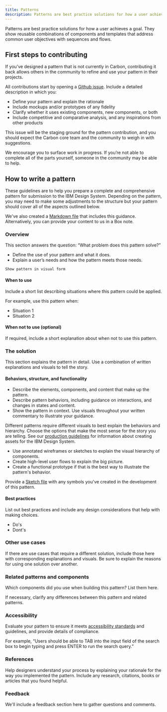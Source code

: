 ```yaml
---
title: Patterns
description: Patterns are best practice solutions for how a user achieves a goal. They show reusable combinations of components and templates that address common user objectives with sequences and flows.
---
```


<PageDescription>

Patterns are best practice solutions for how a user achieves a goal. They show reusable combinations of components and templates that address common user objectives with sequences and flows.

</PageDescription>

## First steps to contributing

If you’ve designed a pattern that is not currently in Carbon, contributing it back allows others in the community to refine and use your pattern in their projects.

All contributions start by opening a [Github issue](https://github.com/carbon-design-system/carbon-website/issues/new). Include a detailed description in which you:

- Define your pattern and explain the rationale
- Include mockups and/or prototypes of any fidelity
- Clarify whether it uses existing components, new components, or both
- Include competitive and comparative analysis, and any inspirations from other products

This issue will be the staging ground for the pattern contribution, and you should expect the Carbon core team and the community to weigh in with suggestions.

We encourage you to surface work in progress. If you’re not able to complete all of the parts yourself, someone in the community may be able to help.

## How to write a pattern

These guidelines are to help you prepare a complete and comprehensive pattern for submission to the IBM Design System. Depending on the pattern, you may need to make some adjustments to the structure but your pattern should cover all of the aspects outlined below.

We've also created a [Markdown file](https://github.com/carbon-design-system/carbon-website/blob/master/docs/pattern-template.mdx) that includes this guidance. Alternatively, you can provide your content to us in a Box note.

### Overview

This section answers the question: “What problem does this pattern solve?”

- Define the use of your pattern and what it does.
- Explain a user’s needs and how the pattern meets those needs.

`Show pattern in visual form`

#### When to use

Include a short list describing situations where this pattern could be applied.

For example, use this pattern when:

- Situation 1
- Situation 2

#### When not to use (optional)

If required, include a short explanation about when not to use this pattern.

### The solution

This section explains the pattern in detail. Use a combination of written explanations and visuals to tell the story.

#### Behaviors, structure, and functionality

- Describe the elements, components, and content that make up the pattern.
- Describe pattern behaviors, including guidance on interactions, and changes in states and content.
- Show the pattern in context. Use visuals throughout your written commentary to illustrate your guidance.

Different patterns require different visuals to best explain the behaviors and hierarchy. Choose the options that make the most sense for the story you are telling. See our [production guidelines](https://github.com/carbon-design-system/carbon-website/wiki/Production-guidelines) for information about creating assets for the IBM Design System.

- Use annotated wireframes or sketches to explain the visual hierarchy of components.
- Create high-level user flows to explain the big picture.
- Create a functional prototype if that is the best way to illustrate the pattern's behavior.

Provide a [Sketch file](https://www.sketch.com/docs/getting-started/) with any symbols you've created in the development of this pattern.

#### Best practices

List out best practices and include any design considerations that help with
making choices.

- Do's
- Dont's

### Other use cases

If there are use cases that require a different solution, include those here with corresponding explanations and visuals. Be sure to explain the reasons for using one solution over another.

### Related patterns and components

Which components did you use when building this pattern? List them here.

If necessary, clarify any differences between this pattern and related patterns.

### Accessibility

Evaluate your pattern to ensure it meets [accessibility standards](/guidelines/accessibility/overview) and guidelines, and provide details of compliance.

For example, “Users should be able to TAB into the input field of the search box to begin typing and press ENTER to run the search query.”

### References

Help designers understand your process by explaining your rationale for the way you implemented the pattern. Include any research, citations, books or articles that you found helpful.

### Feedback

We'll include a feedback section here to gather questions and comments.
